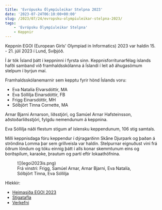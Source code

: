 ```yaml
---
title: 'Evrópusku Ólympíuleikar Stelpna 2023'
date: '2023-07-24T06:10:00+00:00'
slug: /2023/07/24/evropsku-olympiuleikar-stelpna-2023/
tags:
    - 'Evrópsku Ólympíuleikar Stelpna'
    - Keppnir
---
```


Keppnin EGOI (European Girls' Olympiad in Informatics) 2023 var haldin 15. - 21. júlí 2023 í Lund, Svíþjóð.

Í ár tók Ísland þátt í keppninni í fyrsta sinn.
Keppnisforritunarfélag íslands hafði samband við framhaldsskólanna á Íslandi í leit að áhugasömum stelpum í byrjun maí.

Framhaldsskólanemarnir sem kepptu fyrir hönd Íslands voru:
- Eva Natalía Elvarsdóttir, MA
- Eva Sóllilja Einarsdóttir, FB
- Frigg Einarsdóttir, MH
- Sólbjört Tinna Cornette, MA

Arnar Bjarni Arnarson, liðsstjóri, og Samúel Arnar Hafsteinsson, aðstoðarliðsstjóri, fylgdu nemendunum á keppnina.

Eva Sóllilja náði flestum stigum af íslensku keppendunum, 106 stig samtals.

Milli keppnisdaga fóru keppendur í dýragarðinn Skåne Djurpark og þaðan á ströndina Lomma þar sem grillveisla var haldin.
Stelpurnar eignuðust vini frá öðrum löndum og tóku einnig þátt í alls konar skemmtunum eins og borðspilum, karaoke, þrautum og partí eftir lokaathöfnina.

<figure>
    ![](egoi2023is.png)
    <figcaption>Frá vinstri: Frigg, Samúel Arnar, Arnar Bjarni, Eva Natalía, Sólbjört Tinna, Eva Sóllilja</figcaption>
</figure>

Hlekkir:
- [Heimasíða EGOI 2023](https://egoi23.se)
- [Stigatafla](https://egoi23.se/scoreboard)
- [Verkefni](https://open.kattis.com/problem-sources/European%20Girls%27%20Olympiad%20in%20Informatics%202023)
